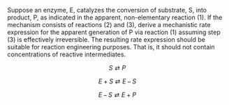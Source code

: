 Suppose an enzyme, E, catalyzes the conversion of substrate, S, into product, P, as indicated in the apparent, non-elementary reaction (1). If the mechanism consists of reactions (2) and (3), derive a mechanistic rate expression for the apparent generation of P via reaction (1) assuming step (3) is effectively irreversible. The resulting rate expression should be suitable for reaction engineering purposes. That is, it should not contain concentrations of reactive intermediates.

$$
S \rightleftarrows P \tag{1}
$$

$$
E + S \rightleftarrows E\!\!-\!\!S \tag{2}
$$

$$
E\!\!-\!\!S \rightleftarrows E + P \tag{3}
$$
